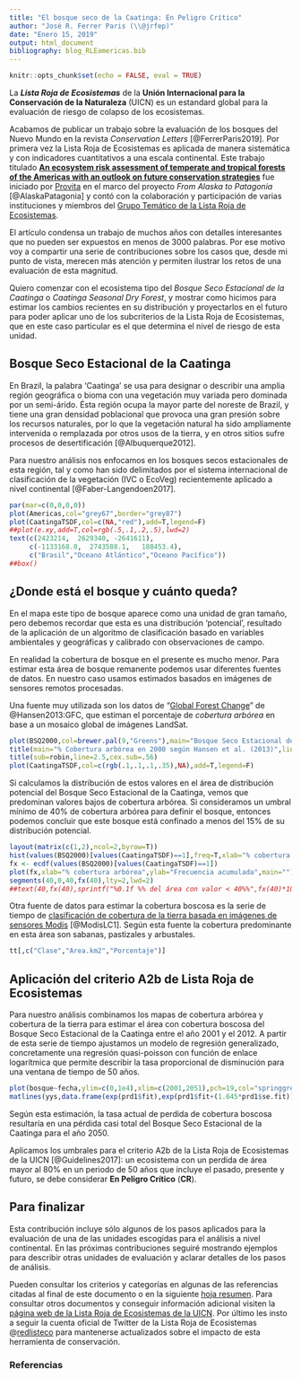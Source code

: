 ```yaml
---
title: "El bosque seco de la Caatinga: En Peligro Crítico"
author: "José R. Ferrer Paris (\\@jrfep)"
date: "Enero 15, 2019"
output: html_document
bibliography: blog_RLEamericas.bib
---
```

```r
knitr::opts_chunk$set(echo = FALSE, eval = TRUE)
```

La ***Lista Roja de Ecosistemas*** de la **Unión Internacional para la Conservación de la Naturaleza** (UICN) es un estandard global para la evaluación de riesgo de colapso de los ecosistemas.

Acabamos de publicar un trabajo sobre la evaluación de los bosques del Nuevo Mundo en la revista *Conservation Letters* [@FerrerParis2019].  Por primera vez la Lista Roja de Ecosistemas es aplicada de manera sistemática y con indicadores cuantitativos a una escala continental. Este trabajo titulado [**An ecosystem risk assessment of temperate and tropical forests of the Americas with an outlook on future conservation strategies**](http://dx.doi.org/10.1111/conl.12623) fue iniciado por [Provita](http://www.provita.org.ve/) en el marco del proyecto *From Alaska to Patagonia* [@AlaskaPatagonia] y contó con la colaboración y participación de varias instituciones y miembros del [Grupo Temático de la Lista Roja de Ecosistemas](https://iucnrle.org/about-rle/how-we-work/rle-team/).

El artículo condensa un trabajo de muchos años con detalles interesantes que no pueden ser expuestos en menos de 3000 palabras. Por ese motivo voy a compartir una serie de contribuciones sobre los casos que, desde mi punto de vista, merecen más atención y permiten ilustrar los retos de una evaluación de esta magnitud. 

Quiero comenzar con el ecosistema tipo del *Bosque Seco Estacional de la Caatinga* o *Caatinga Seasonal Dry Forest*, y mostrar como hicimos para estimar los cambios recientes en su distribución y proyectarlos en el futuro para poder aplicar uno de los subcriterios de la Lista Roja de Ecosistemas, que en este caso particular es el que determina el nivel de riesgo de esta unidad.

## Bosque Seco Estacional de la Caatinga

En Brazil, la palabra 'Caatinga' se usa para designar o describir una amplia región geográfica o bioma con una vegetación muy variada pero dominada por un semi-árido. Ésta región ocupa la mayor parte del noreste de Brazil, y tiene una gran densidad poblacional que provoca una gran presión sobre los recursos naturales, por lo que la vegetación natural ha sido ampliamente intervenida o remplazada por otros usos de la tierra, y en otros sitios sufre procesos de desertificación [@Albuquerque2012].

Para nuestro análisis nos enfocamos en los bosques secos estacionales de esta región, tal y como han sido delimitados por el sistema internacional de clasificación de la vegetación (IVC o EcoVeg) recientemente aplicado a nivel continental [@Faber-Langendoen2017].

```r
par(mar=c(0,0,0,0))
plot(Americas,col="grey67",border="grey87")
plot(CaatingaTSDF,col=c(NA,"red"),add=T,legend=F)
##plot(e.xy,add=T,col=rgb(.5,.1,.2,.5),lwd=2)
text(c(2423214,  2629340, -2641611),
     c(-1133168.0,  2743588.1,   188453.4),
     c("Brasil","Oceano Atlántico","Oceano Pacífico"))
##box()
```

## ¿Donde está el bosque y cuánto queda?

En el mapa este tipo de bosque aparece como una unidad de gran tamaño, pero debemos recordar que esta es una distribución 'potencial', resultado de la aplicación de un algoritmo de clasificación basado en variables ambientales y geográficas y calibrado con observaciones de campo.

En realidad la cobertura de bosque en el presente es mucho menor. Para estimar esta área de bosque remanente podemos usar diferentes fuentes de datos. En nuestro caso usamos estimados basados en imágenes de sensores remotos procesadas.

Una fuente muy utilizada son los datos de "[Global Forest Change](https://earthenginepartners.appspot.com/science-2013-global-forest/download_v1.2.html)" de @Hansen2013:GFC, que estiman el porcentaje de *cobertura arbórea* en base a un mosaico global de imágenes LandSat. 

```r
plot(BSQ2000,col=brewer.pal(9,"Greens"),main="Bosque Seco Estacional de la Caatinga")
title(main="% Cobertura arbórea en 2000 según Hansen et al. (2013)",line=.5,cex.main=1)
title(sub=robin,line=2.5,cex.sub=.56)
plot(CaatingaTSDF,col=c(rgb(.1,.1,.1,.35),NA),add=T,legend=F)
```

Si calculamos la distribución de estos valores en el área de distribución potencial del Bosque Seco Estacional de la Caatinga, vemos que predominan valores bajos de cobertura arbórea. Si consideramos un umbral mínimo de 40% de cobertura arbórea para definir el bosque, entonces podemos concluir que este bosque está confinado a menos del 15% de su distribución potencial. 

```r
layout(matrix(c(1,2),ncol=2,byrow=T))
hist(values(BSQ2000)[values(CaatingaTSDF)==1],freq=T,xlab="% cobertura arbórea",ylab="Frecuencia",main="")
fx <- ecdf(values(BSQ2000)[values(CaatingaTSDF)==1])
plot(fx,xlab="% cobertura arbórea",ylab="Frecuencia acumulada",main="")
segments(40,0,40,fx(40),lty=2,lwd=2)
##text(40,fx(40),sprintf("%0.1f %% del área con valor < 40%%",fx(40)*100),cex=.65,adj=-.1)
```
Otra fuente de datos para estimar la cobertura boscosa es la serie de tiempo de  [clasificación de cobertura de la tierra basada en imágenes de sensores Modis](
https://lpdaac.usgs.gov/about/news_archive/modisterra_land_cover_types_yearly_l3_global_005deg_cmg_mod12c1) [@ModisLC1]. Según esta fuente la cobertura predominante en esta área son sabanas, pastizales y arbustales.

```r
tt[,c("Clase","Area.km2","Porcentaje")]
```

## Aplicación del criterio A2b de Lista Roja de Ecosistemas

Para nuestro análisis combinamos los mapas de cobertura arbórea y cobertura de la tierra para estimar el área con cobertura boscosa del Bosque Seco Estacional de la Caatinga entre el año 2001 y el 2012. A partir de esta serie de tiempo ajustamos un modelo de regresión generalizado, concretamente una regresión quasi-poisson con función de enlace logarítmica que permite describir la tasa proporcional de disminución para una ventana de tiempo de 50 años. 

```r
plot(bosque~fecha,ylim=c(0,1e4),xlim=c(2001,2051),pch=19,col="springgreen3",cex=1.8,ylab="Estimado de cobertura boscosa en km²",xlab="Año")
matlines(yys,data.frame(exp(prd1$fit),exp(prd1$fit+(1.645*prd1$se.fit)),exp(prd1$fit-(1.645*prd1$se.fit))),lty=c(1,3,3),col="maroon",lwd=2)
```
Según esta estimación, la tasa actual de perdida de cobertura boscosa resultaría en una pérdida casi total del Bosque Seco Estacional de la Caatinga para el año 2050.

Aplicamos los umbrales para el criterio A2b de la Lista Roja de Ecosistemas de la UICN [@Guidelines2017]: un ecosistema con un perdida de área mayor al 80% en un periodo de 50 años que incluye el pasado, presente y futuro, se debe considerar **En Peligro Crítico** (**CR**).

## Para finalizar

Esta contribución incluye sólo algunos de los pasos aplicados para la evaluación de una de las unidades escogidas para el análisis a nivel continental. En las próximas contribuciones seguiré mostrando ejemplos para describir otras unidades de evaluación y aclarar detalles de los pasos de análisis.

Pueden consultar los criterios y categorías en algunas de las referencias citadas al final de este documento o en la siguiente [hoja resumen](https://iucnrle.org/static/media/uploads/references/Capacity%20building/Red%20List%20of%20Ecosystems%20Criteria%20Summary%20Sheet%202017/resumen_lre_categorias_y_crit%C3%A9rios_2.2_sp.pdf). Para consultar otros documentos y conseguir información adicional visiten la [página web de la Lista Roja de Ecosistemas de la UICN](https://iucnrle.org/resources/). Por último les insto a seguir la cuenta oficial de Twitter de la Lista Roja de Ecosistemas \@[redlisteco](https://twitter.com/redlisteco) para mantenerse actualizados sobre el impacto de esta herramienta de conservación. 

### Referencias

